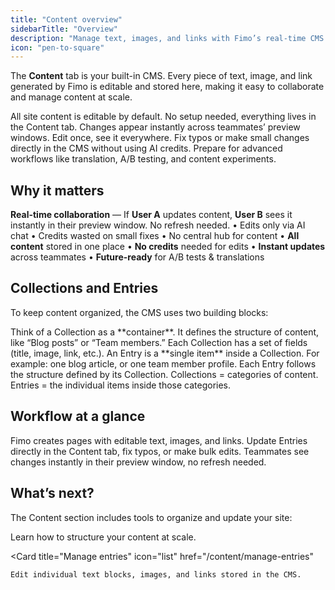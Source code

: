 ```yaml
---
title: "Content overview"
sidebarTitle: "Overview"
description: "Manage text, images, and links with Fimo’s real-time CMS."
icon: "pen-to-square"
---
```


The **Content** tab is your built-in CMS. Every piece of text, image, and link generated by Fimo is editable and stored here, making it easy to collaborate and manage content at scale.

<Columns cols={2}>
  <Card title="Built-in CMS" icon="database">
    All site content is editable by default.  
    No setup needed, everything lives in the Content tab.
  </Card>

  <Card title="Real-time updates" icon="bolt">
    Changes appear instantly across teammates’ preview windows.  
    Edit once, see it everywhere.
  </Card>

  <Card title="AI credits saved" icon="hand-holding-dollar">
    Fix typos or make small changes directly in the CMS without using AI credits.
  </Card>

  <Card title="Scalable management" icon="arrows-split-up-and-left">
    Prepare for advanced workflows like translation, A/B testing, and content experiments.
  </Card>
</Columns>

## Why it matters

<Callout icon="bolt" color="var(--primary)" iconType="solid">
  <strong>Real-time collaboration</strong> — If <strong>User A</strong> updates content, <strong>User B</strong> sees it instantly in their preview window. No refresh needed.
</Callout>

<Columns cols={2}>
  <Card title="Without a CMS" icon="ban">
    • Edits only via AI chat  
    • Credits wasted on small fixes  
    • No central hub for content  
  </Card>

  <Card title="With Fimo CMS" icon="check">
    • <strong>All content</strong> stored in one place  
    • <strong>No credits</strong> needed for edits  
    • <strong>Instant updates</strong> across teammates  
    • <strong>Future-ready</strong> for A/B tests & translations  
  </Card>
</Columns>

## Collections and Entries

To keep content organized, the CMS uses two building blocks:

<Columns cols={2}>
  <Card title="Collections" icon="folder-open">
    Think of a Collection as a **container**.  
    It defines the structure of content, like “Blog posts” or “Team members.”  
    Each Collection has a set of fields (title, image, link, etc.).
  </Card>

  <Card title="Entries" icon="list">
    An Entry is a **single item** inside a Collection.  
    For example: one blog article, or one team member profile.  
    Each Entry follows the structure defined by its Collection.
  </Card>
</Columns>

<Note>
Collections = categories of content.  
Entries = the individual items inside those categories.
</Note>

## Workflow at a glance

<Steps>
  <Step title="Generate your site with AI">
    Fimo creates pages with editable text, images, and links.
  </Step>
  <Step title="Manage content in the CMS">
    Update Entries directly in the Content tab, fix typos, or make bulk edits.
  </Step>
  <Step title="Collaborate in real time">
    Teammates see changes instantly in their preview window, no refresh needed.
  </Step>
</Steps>

## What’s next?

The Content section includes tools to organize and update your site:

<Columns cols={2}>
  <Card
    title="Manage collections"
    icon="folder-open"
    href="/content/manage-collections"
  >
    Learn how to structure your content at scale.
  </Card>

  <Card
    title="Manage entries"
    icon="list"
    href="/content/manage-entries"
  >
    Edit individual text blocks, images, and links stored in the CMS.
  </Card>
</Columns>

